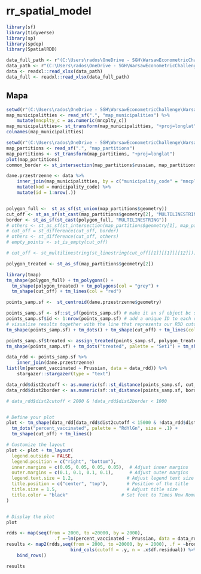 # rr_spatial_model


```r

library(sf)
library(tidyverse)
library(sp)
library(spdep)
library(SpatialRDD)
```


```r
data_full_path <- r"(C:\Users\rados\OneDrive - SGH\WarsawEconometricChallenge\WarsawEconometricChallenge\datamaster_final_full.xlsx)"
data_path <- r"(C:\Users\rados\OneDrive - SGH\WarsawEconometricChallenge\WarsawEconometricChallenge\datamaster_final.xlsx)"
data <- readxl::read_xlsx(data_path)
data_full <- readxl::read_xlsx(data_full_path)
```

## Mapa

```r
setwd(r"(C:\Users\rados\OneDrive - SGH\WarsawEconometricChallenge\WarsawEconometricChallenge\_data\shapefile)")
map_municipalitties <- read_sf(".", "map_municipalities") %>% 
	mutate(mncplty_c = as.numeric(mncplty_c))
map_municipalitties<- st_transform(map_municipalitties, "+proj=longlat")
colnames(map_municipalitties)
```

```r
setwd(r"(C:\Users\rados\OneDrive - SGH\WarsawEconometricChallenge\WarsawEconometricChallenge\_data\shapefile)")
map_partitions <- read_sf(".", "map_partitions") 
map_partitions <- st_transform(map_partitions, "+proj=longlat")
plot(map_partitions)
common_border <- st_intersection(map_partitions$russian, map_partitions$prussian)

```



```r
dane.przestrzenne <- data %>% 
	inner_join(map_municipalitties, by = c("municipality_code" = "mncplty_c")) %>% 
	mutate(kod = municipality_code) %>% 
	mutate(id = 1:nrow(.))


polygon_full <-  st_as_sf(st_union(map_partitions$geometry))
cut_off <- st_as_sf(st_cast(map_partitions$geometry[2], "MULTILINESTRING"))
border <- st_as_sf(st_cast(polygon_full, "MULTILINESTRING"))
# others <- st_as_sf(st_intersection(map_partitions$geometry[1], map_partitions$geometry[3]))
# cut_off = st_difference(cut_off, border)
# others <- st_difference(cut_off, others)
# empty_points <- st_is_empty(cut_off)

# cut_off <- st_multilinestring(st_linestring(cut_off[[1]][[1]][[12]]))

polygon_treated <- st_as_sf(map_partitions$geometry[2])

```


```r

library(tmap)
tm_shape(polygon_full) + tm_polygons() + 
  tm_shape(polygon_treated) + tm_polygons(col = "grey") + 
  tm_shape(cut_off) + tm_lines(col = "red")

```


```r
points_samp.sf <-  st_centroid(dane.przestrzenne$geometry)

points_samp.sf <- sf::st_sf(points_samp.sf) # make it an sf object bc st_sample only created the geometry list-column (sfc)
points_samp.sf$id <- 1:nrow(points_samp.sf) # add a unique ID to each observation
# visualise results together with the line that represents our RDD cutoff
tm_shape(points_samp.sf) + tm_dots() + tm_shape(cut_off) + tm_lines(col = "red")

```
```r
points_samp.sf$treated <- assign_treated(points_samp.sf, polygon_treated, id = "id")
tm_shape(points_samp.sf) + tm_dots("treated", palette = "Set1") + tm_shape(cut_off) + tm_lines(col = "red")
```
```r

data_rdd <- points_samp.sf %>% 
	inner_join(dane.przestrzenne)
list(lm(percent_vaccinated ~ Prussian, data = data_rdd)) %>% 
	stargazer::stargazer(type = "text")
```
```r
data_rdd$dist2cutoff <- as.numeric(sf::st_distance(points_samp.sf, cut_off))
data_rdd$dist2border <- as.numeric(sf::st_distance(points_samp.sf, border))

# data_rdd$dist2cutoff < 2000 & !data_rdd$dist2border < 1000


# Define your plot
plot <- tm_shape(data_rdd[data_rdd$dist2cutoff < 15000 & !data_rdd$dist2border < 15000, ]) + 
  tm_dots("percent_vaccinated", palette = "RdYlGn", size = .1) + 
  tm_shape(cut_off) + tm_lines()

# Customize the layout
plot <- plot + tm_layout(
  legend.outside = FALSE,  
  legend.position = c("right", "bottom"),
  inner.margins = c(0.05, 0.05, 0.05, 0.05),  # Adjust inner margins
  outer.margins = c(0.1, 0.1, 0.1, 0.1),      # Adjust outer margins
  legend.text.size = 1.2,                    # Adjust legend text size
  title.position = c("center", "top"),       # Position of the title
  title.size = 1.5,                          # Adjust title size
  title.color = "black"                    # Set font to Times New Roman
)


# Display the plot
plot
```


```r
rdds <- map(seq(from = 2000, to =20000, by = 2000),
				  .f =~lm(percent_vaccinated ~ Prussian, data = data_rdd[data_rdd$dist2cutoff < .x & !data_rdd$dist2border < .x, ]))
results <- map2(rdds,seq(from = 2000, to =20000, by = 2000), .f = ~broom::tidy(.x) %>% 
					 	bind_cols(cutoff = .y, n = .x$df.residual)) %>% 
	bind_rows()

results
```
